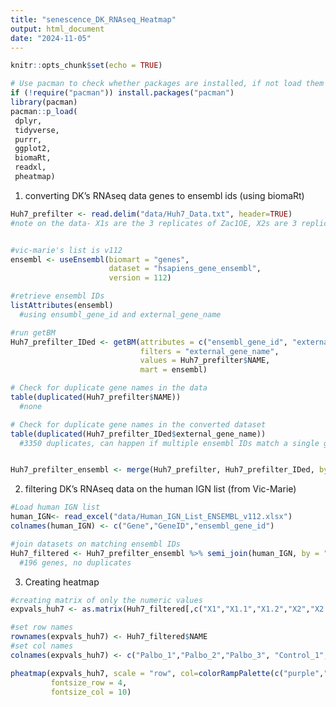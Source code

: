 ```yaml
---
title: "senescence_DK_RNAseq_Heatmap"
output: html_document
date: "2024-11-05"
---
```


```r
knitr::opts_chunk$set(echo = TRUE)

# Use pacman to check whether packages are installed, if not load them
if (!require("pacman")) install.packages("pacman")
library(pacman)
pacman::p_load(
 dplyr,
 tidyverse,
 purrr,
 ggplot2,
 biomaRt,
 readxl,
 pheatmap)
```

1. converting DK's RNAseq data genes to ensembl ids (using biomaRt)
```r
Huh7_prefilter <- read.delim("data/Huh7_Data.txt", header=TRUE)
#note on the data- X1s are the 3 replicates of Zac1OE, X2s are 3 replicates of controls. 


#vic-marie's list is v112
ensembl <- useEnsembl(biomart = "genes",
                      dataset = "hsapiens_gene_ensembl",
                      version = 112)

#retrieve ensembl IDs
listAttributes(ensembl) 
  #using ensumbl_gene_id and external_gene_name

#run getBM 
Huh7_prefilter_IDed <- getBM(attributes = c("ensembl_gene_id", "external_gene_name"),
                             filters = "external_gene_name",
                             values = Huh7_prefilter$NAME, 
                             mart = ensembl)

# Check for duplicate gene names in the data
table(duplicated(Huh7_prefilter$NAME))
  #none

# Check for duplicate gene names in the converted dataset
table(duplicated(Huh7_prefilter_IDed$external_gene_name))
  #3350 duplicates, can happen if multiple ensembl IDs match a single gene name. not going to get rid of them 


Huh7_prefilter_ensembl <- merge(Huh7_prefilter, Huh7_prefilter_IDed, by.x = "NAME",by.y = "external_gene_name", all.x =TRUE )
```

2. filtering DK's RNAseq data on the human IGN list (from Vic-Marie)
```r
#Load human IGN list 
human_IGN<- read_excel("data/Human_IGN_List_ENSEMBL_v112.xlsx")
colnames(human_IGN) <- c("Gene","GeneID","ensembl_gene_id")

#join datasets on matching ensembl IDs
Huh7_filtered <- Huh7_prefilter_ensembl %>% semi_join(human_IGN, by = "ensembl_gene_id")
  #196 genes, no duplicates 

```

3. Creating heatmap 
```r
#creating matrix of only the numeric values 
expvals_huh7 <- as.matrix(Huh7_filtered[,c("X1","X1.1","X1.2","X2","X2.1","X2.2")])

#set row names 
rownames(expvals_huh7) <- Huh7_filtered$NAME
#set col names 
colnames(expvals_huh7) <- c("Palbo_1","Palbo_2","Palbo_3", "Control_1","Control_2","Control_3")

pheatmap(expvals_huh7, scale = "row", col=colorRampPalette(c("purple","white","red"))(50),
         fontsize_row = 4,
         fontsize_col = 10)
```

